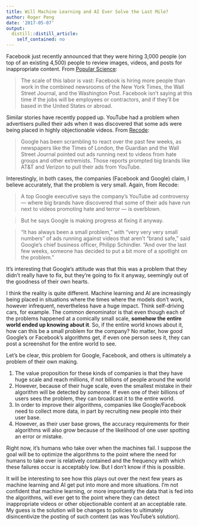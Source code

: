 ```yaml
---
title: Will Machine Learning and AI Ever Solve the Last Mile?
author: Roger Peng
date: '2017-05-07'
output:
  distill::distill_article:
    self_contained: no
---
```



Facebook just recently announced that they were hiring 3,000 people (on top of an existing 4,500) people to review images, videos, and posts for inappropriate content. From [Popular Science](http://www.popsci.com/Facebook-hiring-3000-content-monitors):

> The scale of this labor is vast: Facebook is hiring more people than work in the combined newsrooms of the New York Times, the Wall Street Journal, and the Washington Post. Facebook isn’t saying at this time if the jobs will be employees or contractors, and if they’ll be based in the United States or abroad. 

Similar stories have recently popped up. YouTube had a problem when advertisers pulled their ads when it was discovered that some ads were being placed in highly objectionable videos. From [Recode](https://www.recode.net/2017/4/3/15157654/google-youtube-advertising-controversy-interview-philipp-schindler):

> Google has been scrambling to react over the past few weeks, as newspapers like the Times of London, the Guardian and the Wall Street Journal pointed out ads running next to videos from hate groups and other extremists. Those reports prompted big brands like AT&T and Verizon to pull their ads from YouTube.

Interestingly, in both cases, the companies (Facebook and Google) claim, I believe accurately, that the problem is very small. Again, from Recode:

> A top Google executive says the company’s YouTube ad controversy — where big brands have discovered that some of their ads have run next to videos promoting hate and terror — is overblown.

> But he says Google is making progress at fixing it anyway.

> “It has always been a small problem,” with “very very very small numbers” of ads running against videos that aren’t “brand safe,” said Google’s chief business officer, Philipp Schindler. “And over the last few weeks, someone has decided to put a bit more of a spotlight on the problem.”

It's interesting that Google's attitude was that this was a problem that they didn't really have to fix, but they're going to fix it anyway, seemingly out of the goodness of their own hearts.

I think the reality is quite different. Machine learning and AI are increasingly being placed in situations where the times where the models don't work, however infrequent, nevertheless have a huge impact. Think self-driving cars, for example. The common denominator is that even though each of the problems happened at a comically small scale, **somehow the entire world ended up knowing about it**. So, if the entire world knows about it, how can this be a small problem for the company? No matter, how good Google's or Facebook's algorithms get, if even one person sees it, they can post a screenshot for the entire world to see. 

Let's be clear, this problem for Google, Facebook, and others is ultimately a problem of their own making. 

1. The value proposition for these kinds of companies is that they have huge scale and reach millions, if not billions of people around the world
2. However, because of their huge scale, even the smallest mistake in their algorithm will be detected by *someone*. If even one of their billions of users sees the problem, they can broadcast it to the entire world. 
3. In order to improve their algorithms, companies like Google/Facebook need to collect more data, in part by recruiting new people into their user base. 
4. However, as their user base grows, the accuracy requirements for their algorithms will also grow because of the likelihood of one user spotting an error or mistake. 

Right now, it's humans who take over when the machines fail. I suppose the goal will be to optimize the algorithms to the point where the need for humans to take over is relatively contained and the frequency with which these failures occur is acceptably low. But I don't know if this is possible. 

It will be interesting to see how this plays out over the next few years as machine learning and AI get put into more and more situations. I'm not confident that machine learning, or more importantly the data that is fed into the algorithms, will ever get to the point where they can detect inappropriate videos or other objectionable content at an acceptable rate. My guess is the solution will be changes to policies to ultimately disincentivize the posting of such content (as was YouTube's solution).
